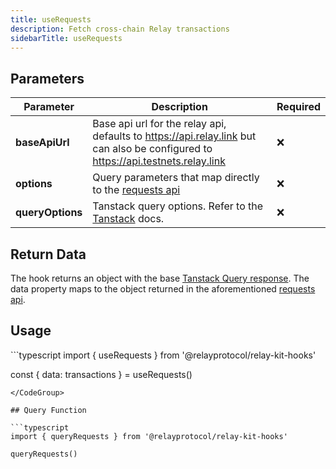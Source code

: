 ```yaml
---
title: useRequests
description: Fetch cross-chain Relay transactions
sidebarTitle: useRequests
---
```


## Parameters

| Parameter    | Description                                                                                                                                    | Required |
|--------------|------------------------------------------------------------------------------------------------------------------------------------------------|----------|
| **baseApiUrl**       | Base api url for the relay api, defaults to https://api.relay.link but can also be configured to https://api.testnets.relay.link | ❌       |
| **options**      | Query parameters that map directly to the [requests api](/references/api/get-requests)                                                                                                   | ❌       |
| **queryOptions** | Tanstack query options. Refer to the [Tanstack](https://tanstack.com/query/latest/docs/framework/react/guides/query-options) docs.              | ❌       |

## Return Data

The hook returns an object with the base [Tanstack Query response](https://tanstack.com/query/v5/docs/framework/react/reference/useQuery). The data property maps to the object returned in the aforementioned [requests api](/references/api/get-requests).

## Usage

<CodeGroup>
```typescript
import { useRequests } from '@relayprotocol/relay-kit-hooks'

const { data: transactions } = useRequests()

```
</CodeGroup>

## Query Function

```typescript
import { queryRequests } from '@relayprotocol/relay-kit-hooks'

queryRequests()

```